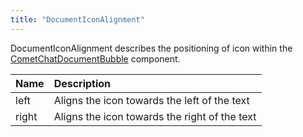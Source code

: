 ```yaml
---
title: "DocumentIconAlignment"
---
```


DocumentIconAlignment describes the positioning of icon within the [CometChatDocumentBubble](/web-elements/document-bubble) component.

| Name  | Description                                   |
| :----- | :--------------------------------------------- |
| left  | Aligns the icon towards the left of the text  |
| right | Aligns the icon towards the right of the text |
